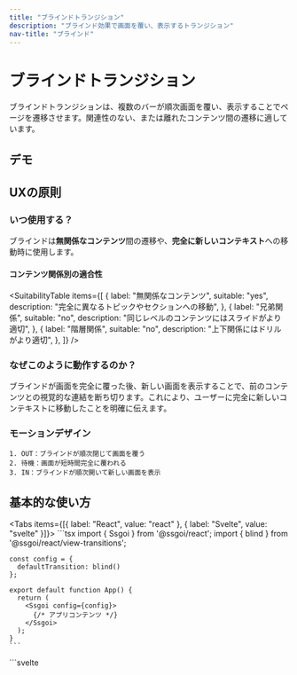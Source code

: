 ```yaml
---
title: "ブラインドトランジション"
description: "ブラインド効果で画面を覆い、表示するトランジション"
nav-title: "ブラインド"
---
```


# ブラインドトランジション

ブラインドトランジションは、複数のバーが順次画面を覆い、表示することでページを遷移させます。関連性のない、または離れたコンテンツ間の遷移に適しています。

## デモ

<ViewTransitionDemo type="blind" />

## UXの原則

### いつ使用する？

ブラインドは**無関係なコンテンツ**間の遷移や、**完全に新しいコンテキスト**への移動時に使用します。

#### コンテンツ関係別の適合性

<SuitabilityTable
  items={[
    {
      label: "無関係なコンテンツ",
      suitable: "yes",
      description: "完全に異なるトピックやセクションへの移動",
    },
    {
      label: "兄弟関係",
      suitable: "no",
      description: "同じレベルのコンテンツにはスライドがより適切",
    },
    {
      label: "階層関係",
      suitable: "no",
      description: "上下関係にはドリルがより適切",
    },
  ]}
/>

### なぜこのように動作するのか？

ブラインドが画面を完全に覆った後、新しい画面を表示することで、前のコンテンツとの視覚的な連結を断ち切ります。これにより、ユーザーに完全に新しいコンテキストに移動したことを明確に伝えます。

### モーションデザイン

```
1. OUT：ブラインドが順次閉じて画面を覆う
2. 待機：画面が短時間完全に覆われる
3. IN：ブラインドが順次開いて新しい画面を表示
```

## 基本的な使い方

<Tabs items={[{ label: "React", value: "react" }, { label: "Svelte", value: "svelte" }]}>
  <TabPanel value="react">
    ```tsx
    import { Ssgoi } from '@ssgoi/react';
    import { blind } from '@ssgoi/react/view-transitions';

    const config = {
      defaultTransition: blind()
    };

    export default function App() {
      return (
        <Ssgoi config={config}>
          {/* アプリコンテンツ */}
        </Ssgoi>
      );
    }
    ```

  </TabPanel>
  <TabPanel value="svelte">
    ```svelte
    <script>
      import { Ssgoi } from '@ssgoi/svelte';
      import { blind } from '@ssgoi/svelte/view-transitions';

      const config = {
        defaultTransition: blind()
      };
    </script>

    <Ssgoi {config}>
      <slot />
    </Ssgoi>
    ```

  </TabPanel>
</Tabs>

## オプション

```typescript
interface BlindOptions {
  // スプリング設定
  inSpring?: SpringConfig; // IN アニメーション（デフォルト：{ stiffness: 75, damping: 25 }）
  outSpring?: SpringConfig; // OUT アニメーション（デフォルト：{ stiffness: 80, damping: 25 }）

  // タイミング
  transitionDelay?: number; // OUT と IN の間の遅延（デフォルト：300ms）
  staggerDelay?: number; // ブラインド間の遅延（デフォルト：100ms）

  // ビジュアル
  blindCount?: number; // ブラインドの数（デフォルト：10）
  direction?: "horizontal" | "vertical"; // 方向（デフォルト：'horizontal'）
  blindColor?: string; // 色（デフォルト：'#000000'）
}
```

### カスタマイズ例

```tsx
// 高速トランジション
blind({
  staggerDelay: 20,
  transitionDelay: 100,
});

// 垂直ブラインド
blind({
  direction: "vertical",
  blindCount: 15,
});

// スムーズなトランジション
blind({
  outSpring: { stiffness: 60, damping: 20 },
  inSpring: { stiffness: 50, damping: 18 },
});

// 色の変更
blind({
  blindColor: "#1a1a1a",
});
```

## 実例

### ホームから設定へ

```tsx
{
  from: '/home',
  to: '/settings',
  transition: blind()
}
```

### カテゴリー間の移動

```tsx
{
  from: '/shop/*',
  to: '/blog/*',
  transition: blind({
    blindCount: 12,
    staggerDelay: 25
  })
}
```

### ログイン後のダッシュボード

```tsx
{
  from: '/login',
  to: '/dashboard',
  transition: blind({
    transitionDelay: 500,
    blindColor: '#0f172a'
  })
}
```

## 他のトランジションとの比較

- **vs フェード**：ブラインドはより劇的で明確な分離を提供
- **vs スライド**：ブラインドは方向性がなく、無関係なコンテンツに適切
- **vs ドリル**：ブラインドは階層のない水平移動に使用

## パフォーマンスの考慮事項

- ブラインドは動的に作成され、アニメーション後に自動的に削除されます
- GPU アクセラレーションを使用してスムーズなアニメーションを提供
- 20個以上のブラインドは低スペックデバイスでパフォーマンスに影響する可能性があります